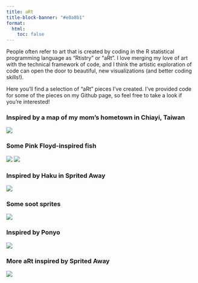 ```yaml
---
title: aRt
title-block-banner: "#e0a8b1"
format:
  html:
    toc: false
---
```


People often refer to art that is created by coding in the R statistical programming language as "Rtistry" or "aRt". I love merging my love of art with the technical framework of code, and I think the artistic exploration of code can open the door to beautiful, new visualizations (and better coding skills!).

Here you'll find a selection of "aRt" pieces I've created. I've provided code for some of the pieces on my Github page, so feel free to take a look if you're interested!

### Inspired by a map of my mom's hometown in Chiayi, Taiwan

![](chiayi_map_final_final.PNG)

### Some Pink Floyd-inspired fish

![](fish_water_final.png) ![](fish_space_final.png)

### Inspired by Haku in Sprited Away

![](SA-Water_final.png)

### Some soot sprites

![](Soot_Sprites.png)

### Inspired by Ponyo

![](genart_ponyo2.PNG)

### More aRt inspired by Sprited Away

![](genart_haku.jpg)

